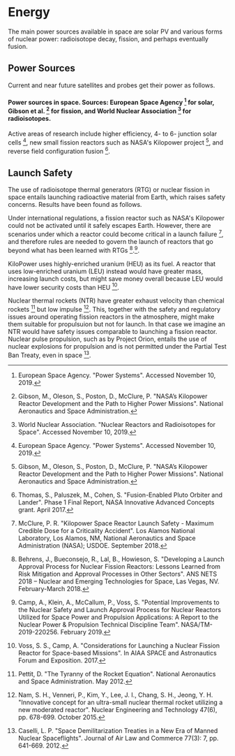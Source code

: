 # Energy

The main power sources available in space are solar PV and various forms of nuclear power: radioisotope decay, fission, and perhaps eventually fusion.

## Power Sources
Current and near future satellites and probes get their power as follows.

#### Power sources in space. Sources: European Space Agency [^5] for solar, Gibson et al. [^6] for fission, and World Nuclear Association [^15] for radioisotopes.

Active areas of research include higher efficiency, 4- to 6- junction solar cells [^5], new small fission reactors such as NASA's Kilopower project [^6], and reverse field configuration fusion [^13].

## Launch Safety
The use of radioisotope thermal generators (RTG) or nuclear fission in space entails launching radioactive material from Earth, which raises safety concerns. Results have been found as follows.

Under international regulations, a fission reactor such as NASA's Kilopower could not be activated until it safely escapes Earth. However, there are scenarios under which a reactor could become critical in a launch failure [^8], and therefore rules are needed to govern the launch of reactors that go beyond what has been learned with RTGs [^1].[^3].

KiloPower uses highly-enriched uranium (HEU) as its fuel. A reactor that uses low-enriched uranium (LEU) instead would have greater mass, increasing launch costs, but might save money overall because LEU would have lower security costs than HEU [^14].

Nuclear thermal rockets (NTR) have greater exhaust velocity than chemical rockets [^11] but low impulse [^9]. This, together with the safety and regulatory issues around operating fission reactors in the atmosphere, might make them suitable for propulsuion but not for launch. In that case we imagine an NTR would have safety issues comparable to launching a fission reactor. Nuclear pulse propulsion, such as by Project Orion, entails the use of nuclear explosions for propulsion and is not permitted under the Partial Test Ban Treaty, even in space [^4].

[^1]: Behrens, J., Bueconsejo, R., Lal, B., Howieson, S. "Developing a Launch Approval Process for Nuclear Fission Reactors: Lessons Learned from Risk Mitigation and Approval Processes in Other Sectors". ANS NETS 2018 – Nuclear and Emerging Technologies for Space, Las Vegas, NV. February-March 2018.

[^2]: Bennett, G. L. "Safety Status of Space Radioisotope and Reactor Power Sources". Proceedings of the 25th Intersociety Energy Conversion Engineering Conference, Reno, NV. August 1990.

[^3]: Camp, A., Klein, A., McCallum, P., Voss, S. "Potential Improvements to the Nuclear Safety and Launch Approval Process for Nuclear Reactors Utilized for Space Power and Propulsion Applications: A Report to the Nuclear Power & Propulsion Technical Discipline Team". NASA/TM-2019-220256. February 2019.

[^4]: Caselli, L. P. "Space Demilitarization Treaties in a New Era of Manned Nuclear Spaceflights". Journal of Air Law and Commerce 77(3): 7, pp. 641-669. 2012.

[^5]: European Space Agency. "Power Systems". Accessed November 10, 2019.

[^6]: Gibson, M., Oleson, S., Poston, D., McClure, P. "NASA’s Kilopower Reactor Development and the Path to Higher Power Missions". National Aeronautics and Space Administration.

[^7]: Goldman, M., Nelson, R. C., Bollinger, L., Hoover, M. D., Templeton, W., Anspaugh, L. "Potential Health Risks from Postulated Accidents Involving the Pu-238 RTG on the Ulysses Solar Exploration Mission". Presented at the 8th Symposium on Space Nuclear Power Systems, Albuquerque. November 1990.

[^8]: McClure, P. R. "Kilopower Space Reactor Launch Safety - Maximum Credible Dose for a Criticality Accident". Los Alamos National Laboratory, Los Alamos, NM, National Aeronautics and Space Administration (NASA); USDOE. September 2018.

[^9]: Nam, S. H., Venneri, P., Kim, Y., Lee, J. I., Chang, S. H., Jeong, Y. H. "Innovative concept for an ultra-small nuclear thermal rocket utilizing a new moderated reactor". Nuclear Engineering and Technology 47(6), pp. 678-699. October 2015.

[^10]: NASA. "Environmental Impact Statement, Mars 2020 Mission". March 2020.

[^11]: Pettit, D. "The Tyranny of the Rocket Equation". National Aeronautics and Space Administration. May 2012.

[^12]: Poston, D. I., Gibson, M., McClure, P. "KiloPower Reactors for Potential Space Exploration Missions". Nuclear and Emerging Technologies for Space, American Nuclear Society Topical Meeting, Richland, WA. February 2019.

[^13]: Thomas, S., Paluszek, M., Cohen, S. "Fusion-Enabled Pluto Orbiter and Lander". Phase 1 Final Report, NASA Innovative Advanced Concepts grant. April 2017.

[^14]: Voss, S. S., Camp, A. "Considerations for Launching a Nuclear Fission Reactor for Space-based Missions". In AIAA SPACE and Astronautics Forum and Exposition. 2017.

[^15]: World Nuclear Association. "Nuclear Reactors and Radioisotopes for Space". Accessed November 10, 2019.
